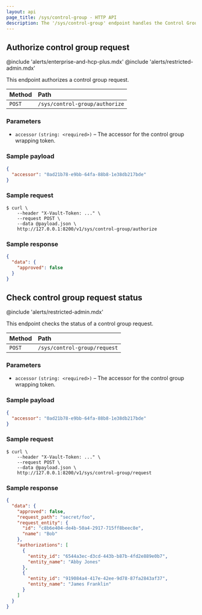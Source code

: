 ```yaml
---
layout: api
page_title: /sys/control-group - HTTP API
description: The '/sys/control-group' endpoint handles the Control Group workflow.
---
```


## Authorize control group request

@include 'alerts/enterprise-and-hcp-plus.mdx'
@include 'alerts/restricted-admin.mdx'

This endpoint authorizes a control group request.

| Method | Path                           |
| :----- | :----------------------------- |
| `POST` | `/sys/control-group/authorize` |

### Parameters

- `accessor` `(string: <required>)` – The accessor for the control group wrapping token.

### Sample payload

```json
{
  "accessor": "0ad21b78-e9bb-64fa-88b8-1e38db217bde"
}
```

### Sample request

```shell-session
$ curl \
    --header "X-Vault-Token: ..." \
    --request POST \
    --data @payload.json \
    http://127.0.0.1:8200/v1/sys/control-group/authorize
```

### Sample response

```json
{
  "data": {
    "approved": false
  }
}
```

## Check control group request status

@include 'alerts/restricted-admin.mdx'

This endpoint checks the status of a control group request.

| Method | Path                         |
| :----- | :--------------------------- |
| `POST` | `/sys/control-group/request` |

### Parameters

- `accessor` `(string: <required>)` – The accessor for the control group wrapping token.

### Sample payload

```json
{
  "accessor": "0ad21b78-e9bb-64fa-88b8-1e38db217bde"
}
```

### Sample request

```shell-session
$ curl \
    --header "X-Vault-Token: ..." \
    --request POST \
    --data @payload.json \
    http://127.0.0.1:8200/v1/sys/control-group/request
```

### Sample response

```json
{
  "data": {
    "approved": false,
    "request_path": "secret/foo",
    "request_entity": {
      "id": "c8b6e404-de4b-50a4-2917-715ff8beec8e",
      "name": "Bob"
    },
    "authorizations": [
      {
        "entity_id": "6544a3ec-d3cd-443b-b87b-4fd2e889e0b7",
        "entity_name": "Abby Jones"
      },
      {
        "entity_id": "919084a4-417e-42ee-9d78-87fa2843af37",
        "entity_name": "James Franklin"
      }
    ]
  }
}
```
